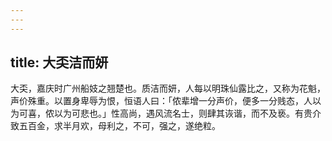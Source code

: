 ```yaml
---
---
---
```

title: 大奀洁而妍
---



大奀，嘉庆时广州船妓之翘楚也。质洁而妍，人每以明珠仙露比之，又称为花魁，声价殊重。以置身卑辱为恨，恒语人曰：「侬辈增一分声价，便多一分贱态，人以为可喜，侬以为可悲也。」性高尚，遇风流名士，则肆其诙谐，而不及亵。有贵介致五百金，求半月欢，母利之，不可，强之，遂绝粒。